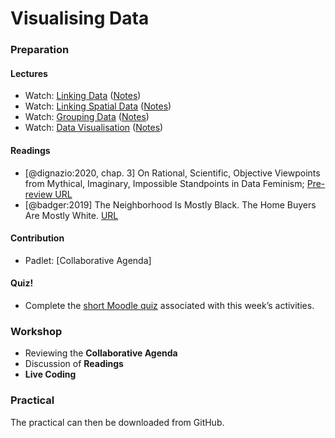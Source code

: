 # Visualising Data

### Preparation

#### Lectures

- Watch: [Linking Data](https://web.microsoftstream.com/video/05759776-10b9-4476-9949-c7c
0fbeef298) ([Notes](https://github.com/jreades/i2p/blob/master/lectures/8.1-Linking_Data.
md))
- Watch: [Linking Spatial Data](https://web.microsoftstream.com/video/4bf27eaa-90d8-4628-
81ba-e673816e691f) ([Notes](https://github.com/jreades/i2p/blob/master/lectures/8.2-Linki
ng_Spatial_Data.md))
- Watch: [Grouping Data](https://web.microsoftstream.com/video/7f8df345-7339-466c-be60-a6
5be1ad6b57) ([Notes](https://github.com/jreades/i2p/blob/master/lectures/8.3-Grouping_Dat
a.md))
- Watch: [Data Visualisation](https://web.microsoftstream.com/video/4cc8c5a2-5881-4342-ad
da-32b39a989d90) ([Notes](https://github.com/jreades/i2p/blob/master/lectures/8.4-Visuali
sing_Data.md))

#### Readings

- [@dignazio:2020, chap. 3] On Rational, Scientific, Objective Viewpoints from Mythical,
Imaginary, Impossible Standpoints in Data Feminism; [Pre-review URL](https://bookbook.pub
pub.org/pub/8tjbs2x5)
- [@badger:2019] The Neighborhood Is Mostly Black. The Home Buyers Are Mostly White. [URL
](https://www.nytimes.com/interactive/2019/04/27/upshot/diversity-housing-maps-raleigh-ge
ntrification.html)

#### Contribution

- Padlet: [Collaborative Agenda]

#### Quiz!

- Complete the [short Moodle quiz](https://moodle.ucl.ac.uk/mod/quiz/view.php?id=2579101)
 associated with this week's activities.

### Workshop

- Reviewing the **Collaborative Agenda**
- Discussion of **Readings**
- **Live Coding**

### Practical

The practical can then be downloaded from GitHub.
